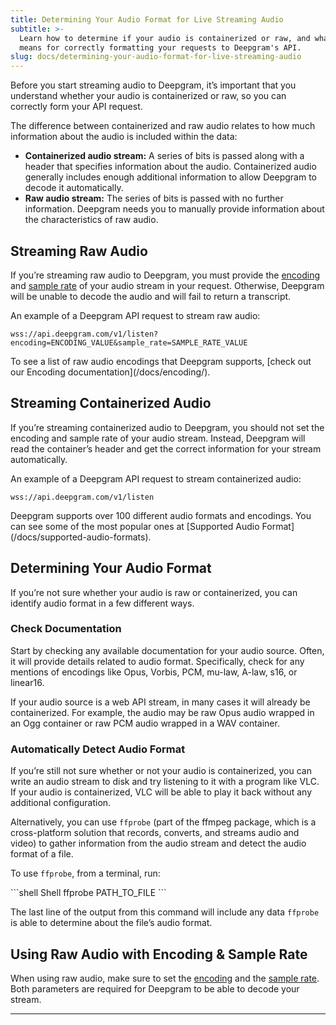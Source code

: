 ```yaml
---
title: Determining Your Audio Format for Live Streaming Audio
subtitle: >-
  Learn how to determine if your audio is containerized or raw, and what this
  means for correctly formatting your requests to Deepgram's API.
slug: docs/determining-your-audio-format-for-live-streaming-audio
---
```



Before you start streaming audio to Deepgram, it’s important that you understand whether your audio is containerized or raw, so you can correctly form your API request.

The difference between containerized and raw audio relates to how much information about the audio is included within the data:

* **Containerized audio stream:** A series of bits is passed along with a header that specifies information about the audio. Containerized audio generally includes enough additional information to allow Deepgram to decode it automatically.
* **Raw audio stream:** The series of bits is passed with no further information. Deepgram needs you to manually provide information about the characteristics of raw audio.

## Streaming Raw Audio

If you’re streaming raw audio to Deepgram, you must provide the [encoding](/docs/encoding/) and [sample rate](/docs/sample-rate/) of your audio stream in your request. Otherwise, Deepgram will be unable to decode the audio and will fail to return a transcript.

An example of a Deepgram API request to stream raw audio:

```
wss://api.deepgram.com/v1/listen?encoding=ENCODING_VALUE&sample_rate=SAMPLE_RATE_VALUE
```

<Info>
  To see a list of raw audio encodings that Deepgram supports, [check out our Encoding documentation](/docs/encoding/).
</Info>

## Streaming Containerized Audio

If you’re streaming containerized audio to Deepgram, you should not set the encoding and sample rate of your audio stream. Instead, Deepgram will read the container’s header and get the correct information for your stream automatically.

An example of a Deepgram API request to stream containerized audio:

```
wss://api.deepgram.com/v1/listen
```

<Info>
  Deepgram supports over 100 different audio formats and encodings. You can see some of the most popular ones at [Supported Audio Format](/docs/supported-audio-formats).
</Info>

## Determining Your Audio Format

If you’re not sure whether your audio is raw or containerized, you can identify audio format in a few different ways.

### Check Documentation

Start by checking any available documentation for your audio source. Often, it will provide details related to audio format. Specifically, check for any mentions of encodings like Opus, Vorbis, PCM, mu-law, A-law, s16, or linear16.

If your audio source is a web API stream, in many cases it will already be containerized. For example, the audio may be raw Opus audio wrapped in an Ogg container or raw PCM audio wrapped in a WAV container.

### Automatically Detect Audio Format

If you’re still not sure whether or not your audio is containerized, you can write an audio stream to disk and try listening to it with a program like VLC. If your audio is containerized, VLC will be able to play it back without any additional configuration.

Alternatively, you can use `ffprobe` (part of the ffmpeg package, which is a cross-platform solution that records, converts, and streams audio and video) to gather information from the audio stream and detect the audio format of a file.

To use `ffprobe`, from a terminal, run:

<CodeGroup>
  ```shell Shell
  ffprobe PATH_TO_FILE
  ```
</CodeGroup>

The last line of the output from this command will include any data `ffprobe` is able to determine about the file’s audio format.

## Using Raw Audio with Encoding & Sample Rate

When using raw audio, make sure to set the [encoding](/docs/encoding/) and the [sample rate](/docs/sample-rate/). Both parameters are required for Deepgram to be able to decode your stream.

***
